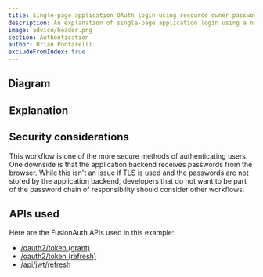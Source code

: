 ```yaml
---
title: Single-page application OAuth login using resource owner password credentials grant with sessions and refresh tokens
description: An explanation of single-page application login using a native login form that submits to the application backend (with server-side sessions plus refresh tokens in cookies) which calls FusionAuth's Resource Owner's Password Grant
image: advice/header.png
section: Authentication
author: Brian Pontarelli
excludeFromIndex: true
---
```


<Intro/>

## Diagram

<Legend/>

<Diagram/>

## Explanation

<OrderedList>
  <Step1/>
  <Step2/>
  <Step3/>
  <Step4/>
  <Step5/>
  <Step6/>
  <Step7/>
  <Step8/>
  <Step9/>
  <Step10/>
  <Step11/>
  <Step12/>
  <Step13/>
  <Step14/>
  <Step15/>
  <Step16/>
  <Step17/>
  <Step18/>
</OrderedList>

## Security considerations

This workflow is one of the more secure methods of authenticating users. One downside is that the application backend receives passwords from the browser. While this isn't an issue if TLS is used and the passwords are not stored by the application backend, developers that do not want to be part of the password chain of responsibility should consider other workflows.

## APIs used

Here are the FusionAuth APIs used in this example:

* [/oauth2/token (grant)](/docs/v1/tech/oauth/endpoints#resource-owner-password-credentials-grant-request)
* [/oauth2/token (refresh)](/docs/v1/tech/oauth/endpoints#refresh-token-grant-request)
* [/api/jwt/refresh](/docs/v1/tech/apis/jwt#refresh-a-jwt)
